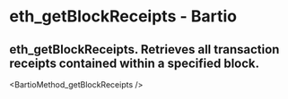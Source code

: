 # eth_getBlockReceipts - Bartio

## eth_getBlockReceipts. Retrieves all transaction receipts contained within a specified block.


<BartioMethod_getBlockReceipts />
